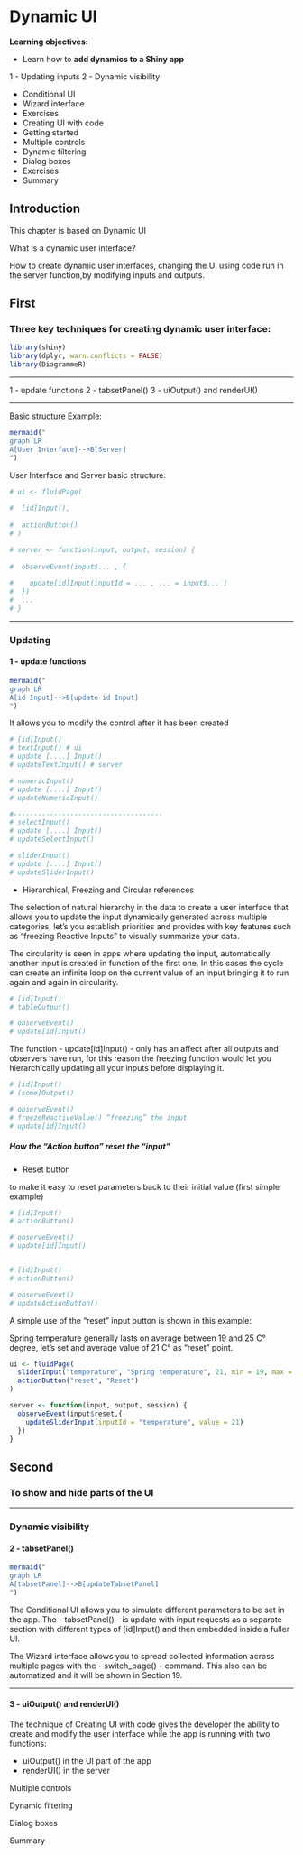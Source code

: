 # Dynamic UI

**Learning objectives:**

- Learn how to **add dynamics to a Shiny app**

1 - Updating inputs
2 - Dynamic visibility



- Conditional UI
- Wizard interface
- Exercises
- Creating UI with code
- Getting started
- Multiple controls
- Dynamic filtering
- Dialog boxes
- Exercises
- Summary

## Introduction 

This chapter is based on Dynamic UI

What is a dynamic user interface?

How to create dynamic user interfaces, changing the UI using code run in the server function,by modifying inputs and outputs.

## First

### Three key techniques for creating dynamic user interface:

```r
library(shiny)
library(dplyr, warn.conflicts = FALSE)
library(DiagrammeR)
```

---------------------------------------

1 - update functions
2 - tabsetPanel()
3 - uiOutput() and renderUI()

-------------------------------------------

Basic structure Example: 

```r
mermaid("
graph LR 
A[User Interface]-->B[Server]
")
```


User Interface and Server basic structure:
```r
# ui <- fluidPage(
  
#  [id]Input(),
  
#  actionButton()
# )

# server <- function(input, output, session) {
  
#  observeEvent(input$... , {
    
#    update[id]Input(inputId = ... , ... = input$... )
#  })  
#  ...
# }
```



-----------------------------------------

### Updating

#### 1 - update functions

```r
mermaid("
graph LR
A[id Input]-->B[update id Input]
")
```


It allows you to modify the control after it has been created
```r
# [id]Input()
# textInput() # ui
# update [....] Input()
# updateTextInput() # server

# numericInput()
# update [....] Input()
# updateNumericInput()

#-------------------------------------
# selectInput()
# update [....] Input()
# updateSelectInput()

# sliderInput()
# update [....] Input()
# updateSliderInput()
```

- Hierarchical, Freezing and Circular references

The selection of natural hierarchy in the data to create a user interface that allows you to update the input dynamically generated across multiple categories, let's you establish priorities and provides with key features such as "freezing Reactive Inputs" to visually summarize your data. 

The circularity is seen in apps where updating the input, automatically another input is created in function of the first one. In this cases the cycle can create an infinite loop on the current value of an input bringing it to run again and again in circularity.

```r
# [id]Input()
# tableOutput()

# observeEvent()
# update[id]Input() 
```


The function - update[id]Input() - only has an affect after all outputs and observers have run, for this reason the freezing function would let you hierarchically updating all your inputs before displaying it.

```r
# [id]Input()
# [some]Output()

# observeEvent()
# freezeReactiveValue() “freezing” the input
# update[id]Input() 
```

##### How the "Action button" reset the "input"

- Reset button

to make it easy to reset parameters back to their initial value (first simple example)

```r
# [id]Input()
# actionButton()

# observeEvent()
# update[id]Input()


# [id]Input()
# actionButton()

# observeEvent()
# updateActionButton()
```

A simple use of the "reset" input button is shown in this example: 

Spring temperature generally lasts on average between 19 and 25 C° degree, let's set and average value of 21 C° as "reset" point.

```r
ui <- fluidPage(
  sliderInput("temperature", "Spring temperature", 21, min = 19, max = 25),
  actionButton("reset", "Reset")
)

server <- function(input, output, session) {
  observeEvent(input$reset,{
    updateSliderInput(inputId = "temperature", value = 21)
  })
}
```


## Second

### To show and hide parts of the UI


-----------------------------------------------

### Dynamic visibility

#### 2 - tabsetPanel()

```r
mermaid("
graph LR 
A[tabsetPanel]-->B[updateTabsetPanel]
")
```

The Conditional UI allows you to simulate different parameters to be set in the app. The - tabsetPanel() - is update with input requests as a separate section with different types of [id]Input() and then embedded inside a fuller UI.

The Wizard interface allows you to spread collected information across multiple pages with the - switch_page() - command. This also can be automatized and it will be shown in Section 19.


------------------------------------------------

#### 3 - uiOutput() and renderUI()

The technique of Creating UI with code gives the developer the ability to create and modify the user interface while the app is running with two functions:

- uiOutput() in the UI part of the app 
- renderUI() in the server 


Multiple controls

Dynamic filtering

Dialog boxes

Summary























